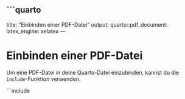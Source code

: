 ```quarto
---
title: "Einbinden einer PDF-Datei"
output:
  quarto::pdf_document:
    latex_engine: xelatex
---

# Einbinden einer PDF-Datei

Um eine PDF-Datei in deine Quarto-Datei einzubinden, kannst du die `include`-Funktion verwenden.

```include

